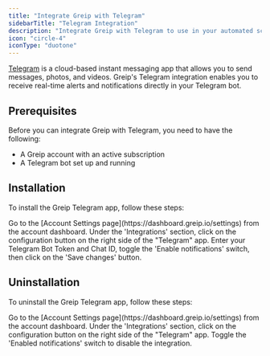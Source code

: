 ```yaml
---
title: "Integrate Greip with Telegram"
sidebarTitle: "Telegram Integration"
description: "Integrate Greip with Telegram to use in your automated scenarios"
icon: "circle-4"
iconType: "duotone"
---
```


[Telegram](https://telegram.org/) is a cloud-based instant messaging app that allows you to send messages, photos, and videos. Greip's Telegram integration enables you to receive real-time alerts and notifications directly in your Telegram bot.

## Prerequisites

Before you can integrate Greip with Telegram, you need to have the following:

- A Greip account with an active subscription
- A Telegram bot set up and running

## Installation

To install the Greip Telegram app, follow these steps:

<Steps>
  <Step title="First Step">
    Go to the [Account Settings page](https://dashboard.greip.io/settings) from
    the account dashboard.
  </Step>
  <Step title="Second Step">
    Under the 'Integrations' section, click on the configuration button on the
    right side of the "Telegram" app.
  </Step>
  <Step title="Third Step">
    Enter your Telegram Bot Token and Chat ID, toggle the 'Enable notifications'
    switch, then click on the 'Save changes' button.
  </Step>
</Steps>

## Uninstallation

To uninstall the Greip Telegram app, follow these steps:

<Steps>
  <Step title="First Step">
    Go to the [Account Settings page](https://dashboard.greip.io/settings) from
    the account dashboard.
  </Step>
  <Step title="Second Step">
    Under the 'Integrations' section, click on the configuration button on the
    right side of the "Telegram" app.
  </Step>
  <Step title="Third Step">
    Toggle the 'Enabled notifications' switch to disable the integration.
  </Step>
</Steps>
